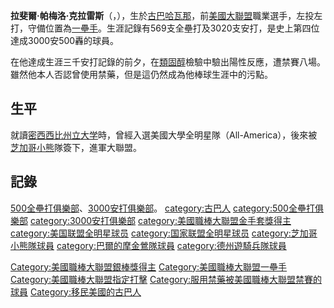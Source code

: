 {{Infobox baseball biography
|name=拉斐爾·帕梅洛<br />Rafael Palmeiro
|image= Rafael Palmeiro 2003.jpg
|image_size  =
|caption =2003年的帕梅洛
|position=[[一壘手|一壘手]]
|bats=左
|throws=左
|birth_date= {{Birth date and age|1964|9|24}}
|birth_place= {{CUB}}[[哈瓦那|哈瓦那]]
|death_date= 
|death_place= 
|debutleague =美國職棒大聯盟
|debutdate=9月8日
|debutyear=1986年
|debutteam=芝加哥小熊
|finalleague =美國職棒大聯盟
|finaldate=8月30日
|finalyear=2005年
|finalteam=巴爾的摩金鶯
|statleague =美國職棒大聯盟
|stat1label=[[打擊率|打擊率]]
|stat1value=.288
|stat2label=[[安打|安打]]
|stat2value=3020
|stat3label=[[全壘打|全壘打]]
|stat3value=569
|stat4label=[[打點|打點]]
|stat4value=1835
|teams=
* [[芝加哥小熊|芝加哥小熊]] ({{mlby|1986}}–{{mlby|1988}})
* [[德克薩斯遊騎兵_(棒球)|德州遊騎兵]] ({{mlby|1989}}–{{mlby|1993}})
* [[巴爾的摩金鶯|巴爾的摩金鶯]] ({{mlby|1994}}–{{mlby|1998}})
* [[德克薩斯遊騎兵_(棒球)|德州遊騎兵]] ({{mlby|1999}}–{{mlby|2003}})
* [[巴爾的摩金鶯|巴爾的摩金鶯]] ({{mlby|2004}}–{{mlby|2005}})
|highlights=
* 4×[[美國職棒大聯盟全明星賽|全明星賽]] ([[1988年美國職棒大聯盟全明星賽|1988]],[[1991年美國職棒大聯盟全明星賽|1991]],[[1998年美國職棒大聯盟全明星賽|1998]],[[1999年美國職棒大聯盟全明星賽|1999]])
* 3×[[美國職棒大聯盟金手套獎|金手套獎]] (1997–1999)
* 2×[[美國職棒大聯盟銀棒獎|銀棒獎]] (1998,1999)
|hoflink = National Baseball Hall of Fame and Museum
|hoftype = National
|hofdate= 
|hofvote= 
}}

'''拉斐爾·帕梅洛·克拉雷斯'''（{{lang|es|Rafael Palmeiro Corrales}}，{{bd|1964年|9月24日|||catIdx=Palmeiro, Rafael}}），生於[[古巴|古巴]][[哈瓦那|哈瓦那]]，前[[美國大聯盟|美國大聯盟]]職業選手，左投左打，守備位置為[[一壘手|一壘手]]。生涯記錄有569支全壘打及3020支安打，是史上第四位達成3000安500轟的球員。

在他達成生涯三千安打記錄的前夕，在[[類固醇|類固醇]]檢驗中驗出陽性反應，遭禁賽八場。雖然他本人否認曾使用禁藥，但是這仍然成為他棒球生涯中的污點。

==生平==
就讀[[密西西比州立大学|密西西比州立大学]]時，曾經入選美國大學全明星隊（All-America），後來被[[芝加哥小熊|芝加哥小熊]]隊簽下，進軍大聯盟。

==記錄==
[[500全壘打俱樂部|500全壘打俱樂部]]、[[3000安打俱樂部|3000安打俱樂部]]。
{{3000 hit club}}
{{Edgar Martínez Award}}
{{Authority control}}
{{DEFAULTSORT:Palmeiro, Rafael}}
[[category:古巴人|category:古巴人]]
[[category:500全壘打俱樂部|category:500全壘打俱樂部]]
[[category:3000安打俱樂部|category:3000安打俱樂部]]
[[category:美國職棒大聯盟金手套獎得主|category:美國職棒大聯盟金手套獎得主]]
[[Category:美國職棒大聯盟銀棒獎得主|Category:美國職棒大聯盟銀棒獎得主]]
[[category:美国联盟全明星球员|category:美国联盟全明星球员]]
[[category:国家联盟全明星球员|category:国家联盟全明星球员]]
[[category:芝加哥小熊隊球員|category:芝加哥小熊隊球員]]
[[category:巴爾的摩金鶯隊球員|category:巴爾的摩金鶯隊球員]]
[[category:德州遊騎兵隊球員|category:德州遊騎兵隊球員]]
[[Category:美國職棒大聯盟一壘手|Category:美國職棒大聯盟一壘手]]
[[Category:美國職棒大聯盟指定打擊|Category:美國職棒大聯盟指定打擊]]
[[Category:服用禁藥被美國職棒大聯盟禁賽的球員|Category:服用禁藥被美國職棒大聯盟禁賽的球員]]
[[Category:移民美國的古巴人|Category:移民美國的古巴人]]